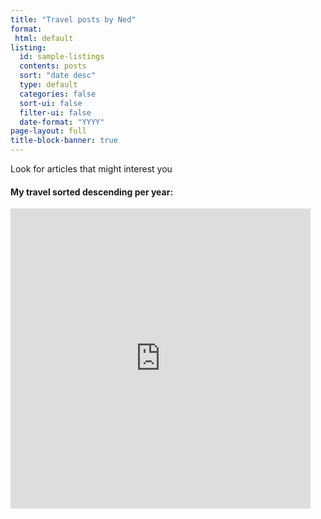 ```yaml
---
title: "Travel posts by Ned"
format: 
 html: default
listing:
  id: sample-listings
  contents: posts
  sort: "date desc"
  type: default
  categories: false
  sort-ui: false
  filter-ui: false
  date-format: "YYYY"
page-layout: full
title-block-banner: true
---
```


Look for articles that might interest you

#### My travel sorted descending per year:

::: {#sample-listings}
:::

<iframe src="https://giphy.com/embed/9JrkkDoJuU0FbdbUZU" width="480" height="480" frameBorder="0" class="giphy-embed" allowFullScreen>

</iframe>

<p>
